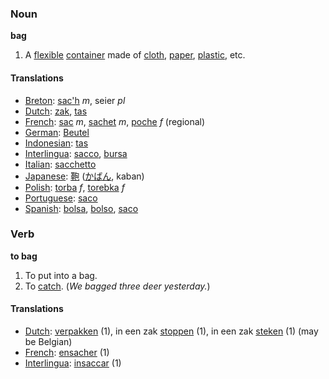 === Noun ===
'''bag'''

# A [[flexible]] [[container]] made of [[cloth]], [[paper]], [[plastic]], etc.

==== Translations ====
*[[Breton]]: [[sac'h]] ''m'', seier ''pl''
*[[Dutch]]: [[zak]], [[tas]]
*[[French]]: [[sac]] ''m'', [[sachet]] ''m'', [[poche]] ''f'' (regional)
*[[German]]: [[Beutel]] 
*[[Indonesian]]: [[tas]]
*[[Interlingua]]: [[sacco]], [[bursa]]
*[[Italian]]: [[sacchetto]] 
*[[Japanese]]: [[鞄]] ([[かばん]], kaban)
*[[Polish]]: [[torba]] ''f'', [[torebka]] ''f''
*[[Portuguese]]: [[saco]] 
*[[Spanish]]: [[bolsa]], [[bolso]], [[saco]]

=== Verb ===
'''to bag'''

# To put into a bag.
# To [[catch]].  (''We bagged three deer yesterday.'')

==== Translations ====
*[[Dutch]]: [[verpakken]] (1), in een zak [[stoppen]] (1), in een zak [[steken]]   (1) (may be Belgian)
*[[French]]: [[ensacher]] (1)
*[[Interlingua]]: [[insaccar]] (1)